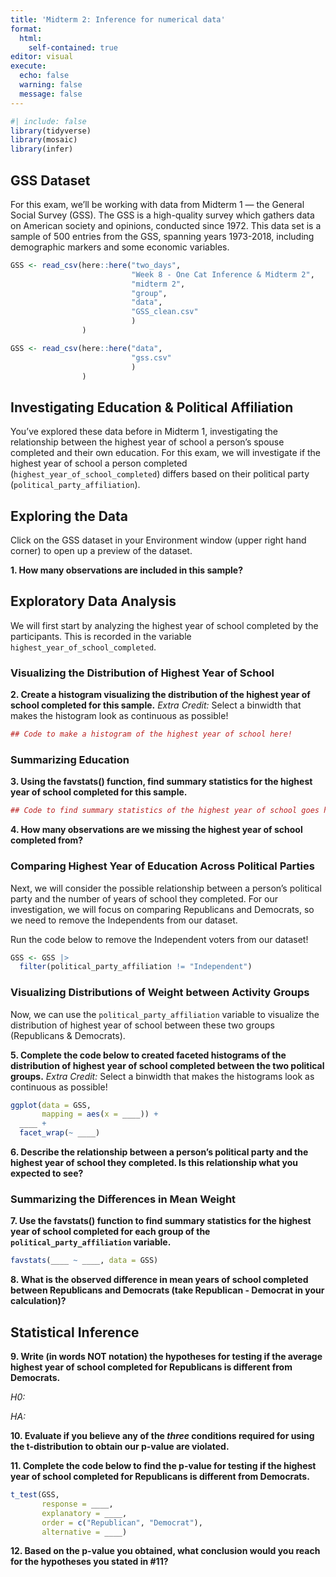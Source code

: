 ```yaml
---
title: 'Midterm 2: Inference for numerical data'
format: 
  html:
    self-contained: true
editor: visual
execute: 
  echo: false
  warning: false
  message: false
---
```


```r
#| include: false
library(tidyverse)
library(mosaic)
library(infer)
```

## GSS Dataset

For this exam, we'll be working with data from Midterm 1 --- the General Social Survey (GSS). The GSS is a high-quality survey which gathers data on American society and opinions, conducted since 1972. This data set is a sample of 500 entries from the GSS, spanning years 1973-2018, including demographic markers and some economic variables.

```r
GSS <- read_csv(here::here("two_days", 
                           "Week 8 - One Cat Inference & Midterm 2", 
                           "midterm 2",
                           "group", 
                           "data",
                           "GSS_clean.csv"
                           )
                ) 

GSS <- read_csv(here::here("data", 
                           "gss.csv"
                           )
                )
```

## Investigating Education & Political Affiliation

You've explored these data before in Midterm 1, investigating the relationship between the highest year of school a person's spouse completed and their own education. For this exam, we will investigate if the highest year of school a person completed (`highest_year_of_school_completed`) differs based on their political party
(`political_party_affiliation`). 

## Exploring the Data

Click on the GSS dataset in your Environment window (upper right hand corner) to
open up a preview of the dataset. 

__1. How many observations are included in this sample?__


## Exploratory Data Analysis

We will first start by analyzing the highest year of school completed by the 
participants. This is recorded in the variable `highest_year_of_school_completed`.

### Visualizing the Distribution of Highest Year of School 

__2. Create a histogram visualizing the distribution of the highest year of school completed for this sample.__
*Extra Credit:* Select a binwidth that makes the histogram look as continuous as
possible!

```r
## Code to make a histogram of the highest year of school here!


```

### Summarizing Education

__3. Using the favstats() function, find summary statistics for the highest year of school completed for this sample.__

```r
## Code to find summary statistics of the highest year of school goes here!


```

__4.  How many observations are we missing the highest year of school completed from?__


### Comparing Highest Year of Education Across Political Parties

Next, we will consider the possible relationship between a person's political party and the number of years of school they completed. For our investigation, we will focus on comparing Republicans and Democrats, so we need to remove the Independents from our dataset. 

Run the code below to remove the Independent voters from our dataset!

```r
GSS <- GSS |> 
  filter(political_party_affiliation != "Independent")
```

### Visualizing Distributions of Weight between Activity Groups

Now, we can use the `political_party_affiliation` variable to visualize the
distribution of highest year of school between these two groups (Republicans & 
Democrats). 

__5. Complete the code below to created faceted histograms of the distribution of highest year of school completed between the two political groups.__
*Extra Credit:* Select a binwidth that makes the histograms look as continuous
as possible!

```r
ggplot(data = GSS, 
       mapping = aes(x = ____)) + 
  ____ + 
  facet_wrap(~ ____) 
```

__6. Describe the relationship between a person's political party and the highest year of school they completed. Is this relationship what you expected to see?__


### Summarizing the Differences in Mean Weight

__7. Use the favstats() function to find summary statistics for the highest year of school completed for each group of the `political_party_affiliation` variable.__

```r
favstats(____ ~ ____, data = GSS)
```

__8. What is the observed difference in mean years of school completed between Republicans and Democrats (take Republican - Democrat in your calculation)?__



## Statistical Inference

__9.  Write (in words NOT notation) the hypotheses for testing if the average highest year of school completed for Republicans is different from Democrats.__

*H0:* 

*HA:* 

__10. Evaluate if you believe any of the *three* conditions required for using the t-distribution to obtain our p-value are violated.__




__11. Complete the code below to find the p-value for testing if the highest year of school completed for Republicans is different from Democrats.__

```r
t_test(GSS, 
       response = ____, 
       explanatory = ____, 
       order = c("Republican", "Democrat"), 
       alternative = ____)
```

__12. Based on the p-value you obtained, what conclusion would you reach for the hypotheses you stated in #11?__


